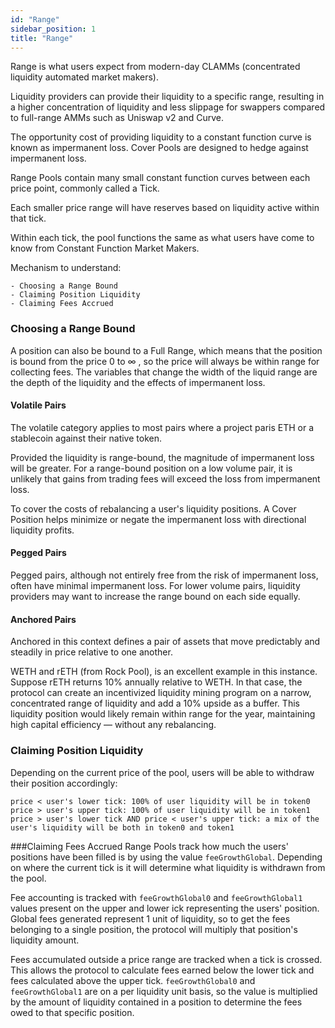 ```yaml
---
id: "Range"
sidebar_position: 1
title: "Range"
---
```


Range is what users expect from modern-day CLAMMs (concentrated liquidity automated market makers). 

Liquidity providers can provide their liquidity to a specific range, resulting in a higher concentration of liquidity and less slippage for swappers compared to full-range AMMs such as Uniswap v2 and Curve. 

The opportunity cost of providing liquidity to a constant function curve is known as impermanent loss. Cover Pools are designed to hedge against impermanent loss.

Range Pools contain many small constant function curves between each price point, commonly called a Tick. 

Each smaller price range will have reserves based on liquidity active within that tick.

Within each tick, the pool functions the same as what users have come to know from Constant Function Market Makers.

Mechanism to understand:
```
- Choosing a Range Bound
- Claiming Position Liquidity
- Claiming Fees Accrued
```
### Choosing a Range Bound

A position can also be bound to a Full Range, which means that the position is bound from the price 0 to ∞ , so the price will always be within range for collecting fees. 
The variables that change the width of the liquid range are the depth of the liquidity and the effects of impermanent loss. 

#### Volatile Pairs
The volatile category applies to most pairs where a project paris ETH or a stablecoin against their native token. 

Provided the liquidity is range-bound, the magnitude of impermanent loss will be greater. For a range-bound position on a low volume pair, it is unlikely that gains from trading fees will exceed the loss from impermanent loss. 

To cover the costs of rebalancing a user's liquidity positions. A Cover Position helps minimize or negate the impermanent loss with directional liquidity profits.  

#### Pegged Pairs
Pegged pairs, although not entirely free from the risk of impermanent loss, often have minimal impermanent loss. For lower volume pairs, liquidity providers may want to increase the range bound on each side equally. 

#### Anchored Pairs
Anchored in this context defines a pair of assets that move predictably and steadily in price relative to one another.

WETH and rETH (from Rock Pool), is an excellent example in this instance. Suppose rETH returns 10% annually relative to WETH. In that case, the protocol can create an incentivized liquidity mining program on a narrow, concentrated range of liquidity and add a 10% upside as a buffer. This liquidity position would likely remain within range for the year, maintaining high capital efficiency — without any rebalancing. 

### Claiming Position Liquidity

Depending on the current price of the pool, users will be able to withdraw their position accordingly:

```
price < user's lower tick: 100% of user liquidity will be in token0
price > user's upper tick: 100% of user liquidity will be in token1
price > user's lower tick AND price < user's upper tick: a mix of the user's liquidity will be both in token0 and token1
```

###Claiming Fees Accrued 
Range Pools track how much the users' positions have been filled is by using the value `feeGrowthGlobal`. Depending on where the current tick is it will determine what liquidity is withdrawn from the pool. 

Fee accounting is tracked with `feeGrowthGlobal0` and `feeGrowthGlobal1` values present on the upper and lower ick representing the users' position. Global fees generated represent 1 unit of liquidity, so to get the fees belonging to a single position, the protocol will multiply that position's liquidity amount. 

Fees accumulated outside a price range are tracked when a tick is crossed. This allows the protocol to calculate fees earned below the lower tick and fees calculated above the upper tick. 
`feeGrowthGlobal0` and `feeGrowthGlobal1` are on a per liquidity unit basis, so the value is multiplied by the amount of liquidity contained in a position to determine the fees owed to that specific position. 


